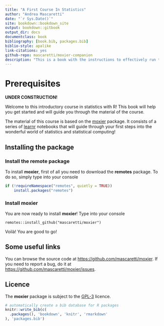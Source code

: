 ```yaml
--- 
title: "A First Course In Statistics"
author: "Andrea Mascaretti"
date: "`r Sys.Date()`"
site: bookdown::bookdown_site
output: bookdown::gitbook
output_dir: docs
documentclass: book
bibliography: [book.bib, packages.bib]
biblio-style: apalike
link-citations: yes
github-repo: mascaretti/moxier-companion
description: "This is a book with the instructions to effectively run the notebooks."
---
```


# Prerequisites

**UNDER CONSTRUCTION!**

Welcome to this introductory course in statistics with R!
This book will help you get started and will guide you through the material of the course. 

The material of this course is based on the [moxier](https://github.com/mascaretti/moxier) package.
It consists of a series of [learnr](https://rstudio.github.io/learnr/) notebooks that will guide through your first steps into the wonderful world of statistics and statistical computing!

## Installing the package

### Install the **remote** package

To install **moxier**, first of all you need to download the **remotes** package.
To do so, simply type into your console

```r
if (!requireNamespace("remotes", quietly = TRUE))
    install.packages("remotes")
```


### Install **moxier**

You are now ready to install **moxier**!
Type into your console
```{rinclude=TRUE}
remotes::install_github("mascaretti/moxier")
```

Voilà! You are good to go!


## Some useful links
You can browse the source code at <https://github.com/mascaretti/moxier>.
If you need to report a bug, do it at <https://github.com/mascaretti/moxier/issues>.


## Licence
The **moxier** package is subject to the [GPL-3](https://www.r-project.org/Licenses/GPL-3) licence. 

```r
# automatically create a bib database for R packages
knitr::write_bib(c(
  .packages(), 'bookdown', 'knitr', 'rmarkdown'
), 'packages.bib')
```
